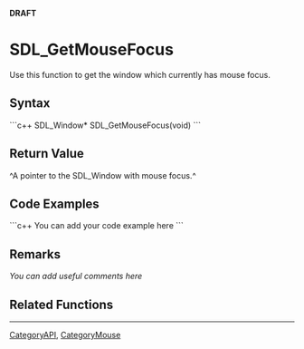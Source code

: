<!-- pragma section-numbers off -->
<!-- pragma disable-camelcase -->
'''DRAFT'''

= SDL_GetMouseFocus =
Use this function to get the window which currently has mouse focus.


== Syntax ==
```c++
SDL_Window* SDL_GetMouseFocus(void)
```

== Return Value ==
^A pointer to the SDL_Window with mouse focus.^

== Code Examples ==
```c++
You can add your code example here
```

== Remarks ==
''You can add useful comments here''

== Related Functions ==

----
[[CategoryAPI]], [[CategoryMouse]]
